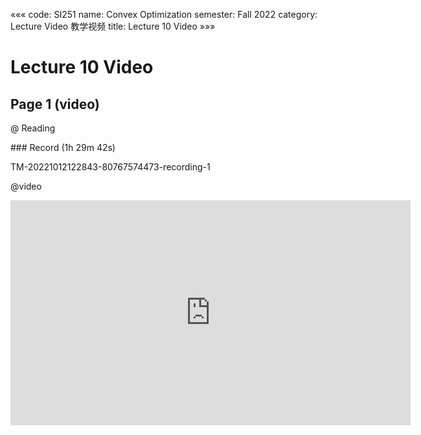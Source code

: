 «««
code: SI251
name: Convex Optimization
semester: Fall 2022
category: Lecture Video 教学视频
title: Lecture 10 Video
»»»

# Lecture 10 Video

## Page 1 (video)

@ Reading

<div class="markdown-body">
### Record (1h 29m 42s)

TM-20221012122843-80767574473-recording-1
</div>

@video

<iframe src="https://sbbrisk.com/e/acsm0sjkq5mn.html" frameborder=0 marginwidth=0 marginheight=0 scrolling=no width=640 height=360 allowfullscreen></iframe>
